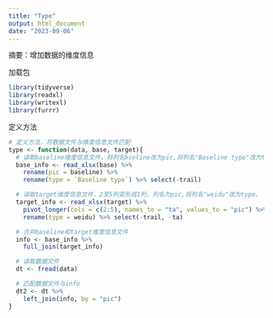 ```yaml
---
title: "Type"
output: html_document
date: "2023-09-06"
---
```

摘要：增加数据的维度信息

加载包
```r
library(tidyverse)
library(readxl)
library(writexl)
library(furrr)
```

定义方法
```r
# 定义方法，将数据文件与维度信息文件匹配
type <- function(data, base, target){
  # 读取baseline维度信息文件，将列名bseline改为pic,将列名"Baseline type"改为type。
  base_info <- read_xlsx(base) %>% 
    rename(pic = baseline) %>% 
    rename(type = `Baseline type`) %>% select(-trail)

  # 读取target维度信息文件，2至5列变形成1列，列名为pic,将列名"weidu"改为type。
  target_info <- read_xlsx(target) %>% 
    pivot_longer(cols = c(2:5), names_to = "ta", values_to = "pic") %>% 
    rename(type = weidu) %>% select(-trail, -ta)

  # 合并baseline和target维度信息文件
  info <- base_info %>% 
    full_join(target_info)

  # 读取数据文件
  dt <- fread(data)

  # 匹配数据文件与info
  dt2 <- dt %>% 
    left_join(info, by = "pic")
}





```
